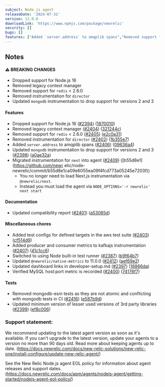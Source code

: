 ```yaml
---
subject: Node.js agent
releaseDate: '2024-07-31'
version: 12.0.0
downloadLink: 'https://www.npmjs.com/package/newrelic'
security: []
bugs: []
features: ["Added `server.address` to amqplib spans","Removed support for `redis` less than 2.6.0","Removed legacy context manager","Removed instrumentation for `director`","Updated `mongodb` instrumentation to drop support for versions 2 and 3","Dropped support for Node.js 16","Migrated instrumentation for `next` into agent"]
---
```


## Notes

#### ⚠ BREAKING CHANGES

* Dropped support for Node.js 16
* Removed legacy context manager
* Removed support for `redis` < 2.6.0
* Removed instrumentation for `director`
* Updated `mongodb` instrumentation to drop support for versions 2 and 3

#### Features

* Dropped support for Node.js 16 ([#2394](https://github.com/newrelic/node-newrelic/pull/2394)) ([1870010](https://github.com/newrelic/node-newrelic/commit/1870010a1d7dc417fc03ae526a9709e382b3fe1f))
* Removed legacy context manager ([#2404](https://github.com/newrelic/node-newrelic/pull/2404)) ([321244c](https://github.com/newrelic/node-newrelic/commit/321244c357bc5dd9b4aeefc308cda5e80b8012b0))
* Removed support for `redis` < 2.6.0 ([#2405](https://github.com/newrelic/node-newrelic/pull/2405)) ([e2c0a31](https://github.com/newrelic/node-newrelic/commit/e2c0a31b5230e0ffbdc3d4567619190570b7167c))
* Removed instrumentation for `director` ([#2402](https://github.com/newrelic/node-newrelic/pull/2402)) ([1b355e7](https://github.com/newrelic/node-newrelic/commit/1b355e733aef0e14c5f4cb2899642a3d5b6f18ce))
* Added `server.address` to amqplib spans ([#2406](https://github.com/newrelic/node-newrelic/pull/2406)) ([09636a4](https://github.com/newrelic/node-newrelic/commit/09636a4ce90969e7aea229ef008bd35f57e09217))
* Updated `mongodb` instrumentation to drop support for versions 2 and 3 ([#2398](https://github.com/newrelic/node-newrelic/pull/2398)) ([a0ae32a](https://github.com/newrelic/node-newrelic/commit/a0ae32a6a61112e0473d477075543485d02313cf))
* Migrated instrumentation for `next` into agent ([#2409](https://github.com/newrelic/node-newrelic/pull/2409)) ([b55d8e1](https://github.com/newr    elic/node-newrelic/commit/b55d8e1ca09e6055ea09f4fcd773a05245e7203f)) 
  * You no longer need to load Next.js instrumentation via `@newrelic/next`.
  * Instead you must load the agent via `NODE_OPTIONS='-r newrelic' next start`

#### Documentation

* Updated compatibility report ([#2401](https://github.com/newrelic/node-newrelic/pull/2401)) ([a53085d](https://github.com/newrelic/node-newrelic/commit/a53085ddce2f2d7a4c9288fbf63fbf82436fb15f))

#### Miscellaneous chores

* Added test configs for defined targets in the aws test suite ([#2403](https://github.com/newrelic/node-newrelic/pull/2403)) ([cf514d9](https://github.com/newrelic/node-newrelic/commit/cf514d97b82889b14a342cbded630bae73992c35))
* Added producer and consumer metrics to kafkajs instrumentation ([#2407](https://github.com/newrelic/node-newrelic/pull/2407)) ([41c1cc6](https://github.com/newrelic/node-newrelic/commit/41c1cc6d9815a1b89a7ab043b5da5f032969a87e))
* Switched to using Node built-in test runner ([#2387](https://github.com/newrelic/node-newrelic/pull/2387)) ([b9f64b7](https://github.com/newrelic/node-newrelic/commit/b9f64b76b8777fc790a4694a95318f401a56abdd))
* Updated `@newrelic/native-metrics` to 11.0.0 ([#2412](https://github.com/newrelic/node-newrelic/pull/2412)) ([aef69e2](https://github.com/newrelic/node-newrelic/commit/aef69e28cc3ead2079cfc0bdf9bde74129a3711f))
* Updated dashboard links in developer-setup.md ([#2397](https://github.com/newrelic/node-newrelic/pull/2397)) ([16866da](https://github.com/newrelic/node-newrelic/commit/16866da381366ad848ea06be44fd838d57c9fb67))
* Verified MySQL host:port metric is recorded ([#2400](https://github.com/newrelic/node-newrelic/pull/2400)) ([74176f7](https://github.com/newrelic/node-newrelic/commit/74176f77f70247a3cf65b1b49c5414279b4eeca6))

#### Tests

* Removed mongodb-esm tests as they are not atomic and conflicting with mongodb tests in CI ([#2416](https://github.com/newrelic/node-newrelic/pull/2416)) ([e587b9d](https://github.com/newrelic/node-newrelic/commit/e587b9dcb795cca3c29c6e0da18770401c3085a0))
* Updated minimum version of lesser used versions of 3rd party libraries ([#2399](https://github.com/newrelic/node-newrelic/pull/2399)) ([ef8c006](https://github.com/newrelic/node-newrelic/commit/ef8c00674c22b4794c6cee823d46ad9db7d67fed))


### Support statement:

We recommend updating to the latest agent version as soon as it's available. If you can't upgrade to the latest version, update your agents to a version no more than 90 days old. Read more about keeping agents up to date. (https://docs.newrelic.com/docs/new-relic-solutions/new-relic-one/install-configure/update-new-relic-agent/)

See the New Relic Node.js agent EOL policy for information about agent releases and support dates. (https://docs.newrelic.com/docs/apm/agents/nodejs-agent/getting-started/nodejs-agent-eol-policy/)
